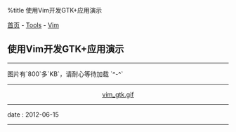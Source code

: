 %title 使用Vim开发GTK+应用演示

[[../../../index|首页]] - [[../index|Tools]] - [[index|Vim]]
==使用Vim开发GTK+应用演示==
----
图片有`800`多`KB`，请耐心等待加载 `^-^`
----
<center>
[[vim_gtk.gif|vim_gtk.gif]]
</center>
----
<red>date</red> : 2012-06-15
----
